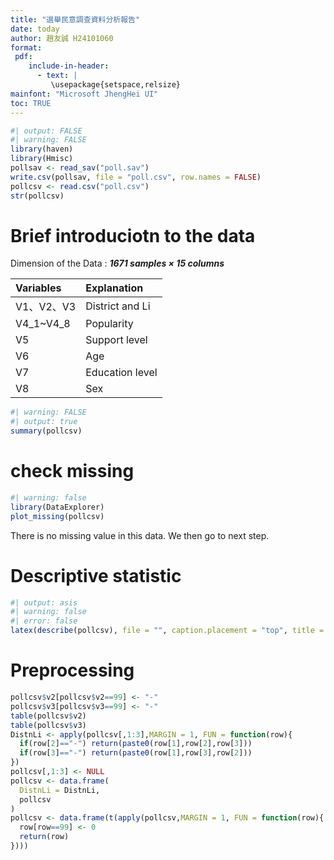 ```yaml
---
title: "選舉民意調查資料分析報告"
date: today
author: 趙友誠 H24101060
format:
 pdf:
    include-in-header:
      - text: |
         \usepackage{setspace,relsize}
mainfont: "Microsoft JhengHei UI"
toc: TRUE
---
```


```r
#| output: FALSE
#| warning: FALSE
library(haven)
library(Hmisc)
pollsav <- read_sav("poll.sav")
write.csv(pollsav, file = "poll.csv", row.names = FALSE)
pollcsv <- read.csv("poll.csv")
str(pollcsv)
```

# Brief introduciotn to the data

Dimension of the Data : ***1671 samples × 15 columns***

| Variables  | Explanation     |
|:-----------|:----------------|
| V1、V2、V3 | District and Li |
| V4_1\~V4_8 | Popularity      |
| V5         | Support level   |
| V6         | Age             |
| V7         | Education level |
| V8         | Sex             |

```r
#| warning: FALSE
#| output: true
summary(pollcsv)
```

# check missing

```r
#| warning: false
library(DataExplorer)
plot_missing(pollcsv)
```
There is no missing value in this data. We then go to next step.

# Descriptive statistic

```r
#| output: asis
#| warning: false
#| error: false
latex(describe(pollcsv), file = "", caption.placement = "top", title = "Public Opinion")
```




# Preprocessing

```r
pollcsv$v2[pollcsv$v2==99] <- "-"
pollcsv$v3[pollcsv$v3==99] <- "-"
table(pollcsv$v2)
table(pollcsv$v3)
DistnLi <- apply(pollcsv[,1:3],MARGIN = 1, FUN = function(row){
  if(row[2]=="-") return(paste0(row[1],row[2],row[3]))
  if(row[3]=="-") return(paste0(row[1],row[3],row[2]))
})
pollcsv[,1:3] <- NULL
pollcsv <- data.frame(
  DistnLi = DistnLi,
  pollcsv
)
pollcsv <- data.frame(t(apply(pollcsv,MARGIN = 1, FUN = function(row){
  row[row==99] <- 0
  return(row)
})))
```



